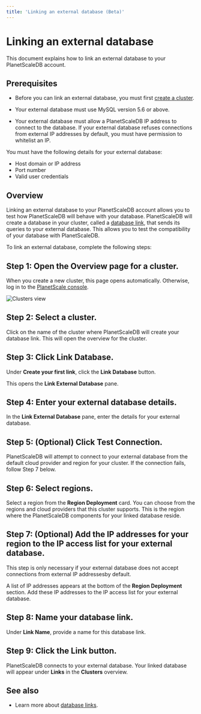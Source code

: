 ```yaml
---
title: 'Linking an external database (Beta)'
---
```


# Linking an external database

This document explains how to link an external database to your PlanetScaleDB account.

## Prerequisites

- Before you can link an external database, you must first [create a cluster](/psdb/creating-cluster).

- Your external database must use MySQL version 5.6 or above.
- Your external database must allow a PlanetScaleDB IP address to connect to the database. If your external database refuses connections from external IP addresses by default, you must have permission to whitelist an IP.

You must have the following details for your external database:

- Host domain or IP address
- Port number
- Valid user credentials

## Overview

Linking an external database to your PlanetScaleDB account allows you to test how PlanetScaleDB will behave with your database. PlanetScaleDB will create a database in your cluster, called a [database link](database-links), that sends its queries to your external database. This allows you to test the compatibility of your database with PlanetScaleDB.

To link an external database, complete the following steps:

## Step 1: Open the Overview page for a cluster.

When you create a new cluster, this page opens automatically. Otherwise, log in to the [PlanetScale console](https://console.planetscale.com/).

![Clusters view](/img/docs/clusters-view.png)

## Step 2: Select a cluster.

Click on the name of the cluster where PlanetScaleDB will create your database link. This will open the overview for the cluster.

## Step 3: Click **Link Database**.

Under **Create your first link**, click the **Link Database** button.

This opens the **Link External Database** pane.

## Step 4: Enter your external database details.

In the **Link External Database** pane, enter the details for your external database.

## Step 5: (Optional) Click **Test Connection**.

PlanetScaleDB will attempt to connect to your external database from the default cloud provider and region for your cluster. If the connection fails, follow Step 7 below.

## Step 6: Select regions.

Select a region from the **Region Deployment** card. You can choose from the regions and cloud providers that this cluster supports. This is the region where the PlanetScaleDB components for your linked database reside.

## Step 7: (Optional) Add the IP addresses for your region to the IP access list for your external database.

This step is only necessary if your external database does not accept connections from external IP addressesby default.

A list of IP addresses appears at the bottom of the **Region Deployment** section. Add these IP addresses to the IP access list for your external database.

## Step 8: Name your database link.

Under **Link Name**, provide a name for this database link.

## Step 9: Click the **Link** button.

PlanetScaleDB connects to your external database. Your linked database will appear under **Links** in the **Clusters** overview.

## See also

- Learn more about [database links](database-links).
